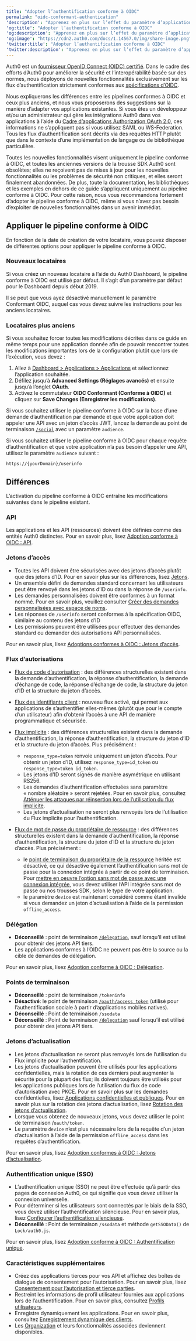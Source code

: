 ```yaml
---
title: "Adopter l’authentification conforme à OIDC"
permalink: "oidc-conformant-authentication"
'description': "Apprenez en plus sur l’effet du paramètre d’application conforme à OIDC sur le pipeline d’authentification."
'og:title': "Adopter l’authentification conforme à OIDC"
'og:description': "Apprenez en plus sur l’effet du paramètre d’application conforme à OIDC sur le pipeline d’authentification."
'og:image': "https://cdn2.auth0.com/docs/1.14567.0/img/share-image.png"
'twitter:title': "Adopter l’authentification conforme à OIDC"
'twitter:description': "Apprenez en plus sur l’effet du paramètre d’application conforme à OIDC sur le pipeline d’authentification."
---
```


Auth0 est un [fournisseur OpenID Connect (OIDC) certifié](http://openid.net/certification/). Dans le cadre des efforts d’Auth0 pour améliorer la sécurité et l’interopérabilité basée sur des normes, nous déployons de nouvelles fonctionnalités exclusivement sur les flux d’authentification strictement conformes aux [spécifications d’OIDC](http://openid.net/specs/openid-connect-core-1_0.html).

Nous expliquerons les différences entre les pipelines conformes à OIDC et ceux plus anciens, et nous vous proposerons des suggestions sur la manière d’adapter vos applications existantes. Si vous êtes un développeur et/ou un administrateur qui gère les intégrations Auth0 dans vos applications à l’aide du [Cadre d’applications Authorization OAuth 2.0](/docs/docs/fr-ca/authenticate/protocols/oauth), ces informations ne s’appliquent pas si vous utilisez <Tooltip href="/docs/docs/fr-ca/glossary?term=security-assertion-markup-language" tip="Security Assertion Markup Language (SAML)
Protocole normalisé permettant à deux parties d’échanger des informations d’authentification sans mot de passe." cta="Voir le glossaire">SAML</Tooltip> ou WS-Federation. Tous les flux d’authentification sont décrits via des requêtes HTTP plutôt que dans le contexte d’une implémentation de langage ou de bibliothèque particulière.

Toutes les nouvelles fonctionnalités visent uniquement le pipeline conforme à OIDC, et toutes les anciennes versions de la trousse SDK Auth0 sont obsolètes; elles ne reçoivent pas de mises à jour pour les nouvelles fonctionnalités ou les problèmes de sécurité non critiques, et elles seront finalement abandonnées. De plus, toute la documentation, les bibliothèques et les exemples en dehors de ce guide s’appliquent uniquement au pipeline conforme à OIDC. Pour cette raison, nous vous recommandons fortement d’adopter le pipeline conforme à OIDC, même si vous n’avez pas besoin d’exploiter de nouvelles fonctionnalités dans un avenir immédiat.

## Appliquer le pipeline conforme à OIDC

En fonction de la date de création de votre locataire, vous pouvez disposer de différentes options pour appliquer le pipeline conforme à OIDC.

### Nouveaux locataires

Si vous créez un nouveau locataire à l’aide du <Tooltip href="/docs/docs/fr-ca/glossary?term=auth0-dashboard" tip="Auth0 Dashboard
Principal produit d’Auth0 pour configurer vos services." cta="Voir le glossaire">Auth0 Dashboard</Tooltip>, le pipeline conforme à OIDC est utilisé par défaut. Il s’agit d’un paramètre par défaut pour le Dashboard depuis début 2019.

<Callout icon="file-lines" color="#0EA5E9" iconType="regular">

Il se peut que vous ayez désactivé manuellement le paramètre Conformant OIDC, auquel cas vous devez suivre les instructions pour les anciens locataires.

</Callout>

### Locataires plus anciens

Si vous souhaitez forcer toutes les modifications décrites dans ce guide en même temps pour une application donnée afin de pouvoir rencontrer toutes les modifications importantes lors de la configuration plutôt que lors de l’exécution, vous devez :

1. Allez à [Dashboard > Applications > Applications](https://manage.auth0.com/#/applications) et sélectionnez l’application souhaitée.
2. Défilez jusqu’à **Advanced Settings (Réglages avancés)**  et ensuite jusqu’à l’onglet **OAuth**.
3. Activez le commutateur **OIDC Conformant (Conforme à OIDC)** et cliquez sur **Save Changes (Enregistrer les modifications)**.

Si vous souhaitez utiliser le pipeline conforme à OIDC sur la base d’une demande d’authentification par demande et que votre application doit appeler une API avec un jeton d’accès <Tooltip href="/docs/docs/fr-ca/glossary?term=json-web-token" tip="Jeton Web JSON (JWT)
Format standard de jeton d’ID (et souvent de jeton d’accès) utilisé pour représenter en toute sécurité des demandes entre deux parties." cta="Voir le glossaire">JWT</Tooltip>, lancez la demande au point de terminaison [`/social`](/docs/docs/fr-ca/api/authentication#social) avec un paramètre `audience`.

Si vous souhaitez utiliser le pipeline conforme à OIDC pour chaque requête d’authentification et que votre application n’a pas besoin d’appeler une API, utilisez le paramètre `audience` suivant :

``` lines
https://{yourDomain}/userinfo
```

## Différences

L’activation du pipeline conforme à OIDC entraîne les modifications suivantes dans le pipeline existant.

### API

Les applications et les API (ressources) doivent être définies comme des entités Auth0 distinctes. Pour en savoir plus, lisez [Adoption conforme à OIDC : API](/docs/docs/fr-ca/authenticate/login/oidc-conformant-authentication/oidc-adoption-apis).

### Jetons d’accès

* Toutes les API doivent être sécurisées avec des jetons d’accès plutôt que des jetons d’ID. Pour en savoir plus sur les différences, lisez [Jetons](/docs/docs/fr-ca/secure/tokens).
* Un ensemble défini de demandes standard concernant les utilisateurs peut être renvoyé dans les jetons d’ID ou dans la réponse de `/userinfo`.
* Les demandes personnalisées doivent être conformes à un format nommé. Pour en savoir plus, veuillez consulter [Créer des demandes personnalisées avec espace de noms](/docs/docs/fr-ca/secure/tokens/json-web-tokens/create-custom-claims).
* Les réponses de `/userinfo` seront conformes à la spécification OIDC, similaire au contenu des jetons d’ID
* Les permissions peuvent être utilisées pour effectuer des demandes standard ou demander des autorisations API personnalisées.

Pour en savoir plus, lisez [Adoptions conformes à OIDC : Jetons d’accès](/docs/docs/fr-ca/authenticate/login/oidc-conformant-authentication/oidc-adoption-access-tokens).

### Flux d’autorisations

* [Flux de code d’autorisation](/docs/docs/fr-ca/authenticate/login/oidc-conformant-authentication/oidc-adoption-auth-code-flow) : des différences structurelles existent dans la demande d’authentification, la réponse d’authentification, la demande d’échange de code, la réponse d’échange de code, la structure du jeton d’ID et la structure du jeton d’accès.
* [Flux des identifiants client](/docs/docs/fr-ca/authenticate/login/oidc-conformant-authentication/oidc-adoption-client-credentials-flow) : nouveau flux activé, qui permet aux applications de s’authentifier elles-mêmes (plutôt que pour le compte d’un utilisateur) afin d’obtenir l’accès à une API de manière programmatique et sécurisée.
* [Flux implicite](/docs/docs/fr-ca/authenticate/login/oidc-conformant-authentication/oidc-adoption-implicit-flow) : des différences structurelles existent dans la demande d’authentification, la réponse d’authentification, la structure du jeton d’ID et la structure du jeton d’accès. Plus précisément :

  + `response_type=token` renvoie uniquement un jeton d’accès. Pour obtenir un jeton d’ID, utilisez `response_type=id_token` ou `response_type=token id_token`.
  + Les jetons d’ID seront signés de manière asymétrique en utilisant RS256.
  + Les demandes d’authentification effectuées sans paramètre « nombre aléatoire » seront rejetées. Pour en savoir plus, consultez [Atténuer les attaques par réinsertion lors de l’utilisation du flux implicite](/docs/docs/fr-ca/get-started/authentication-and-authorization-flow/implicit-flow-with-form-post/mitigate-replay-attacks-when-using-the-implicit-flow).
  + Les jetons d’actualisation ne seront plus renvoyés lors de l’utilisation du Flux implicite pour l’authentification.
* [Flux de mot de passe du propriétaire de ressource](/docs/docs/fr-ca/authenticate/login/oidc-conformant-authentication/oidc-adoption-rop-flow) : des différences structurelles existent dans la demande d’authentification, la réponse d’authentification, la structure du jeton d’ID et la structure du jeton d’accès. Plus précisément :

  + le [point de terminaison du propriétaire de la ressource](/docs/docs/fr-ca/api/authentication#database-ad-ldap-active-) héritée est désactivé, ce qui désactive également l’authentification sans mot de passe pour la connexion intégrée à partir de ce point de terminaison. Pour [mettre en oeuvre l’option sans mot de passe avec une connexion intégrée](/docs/docs/fr-ca/connections/passwordless/guides/embedded-login), vous devez utiliser l’API intégrée sans mot de passe ou nos trousses SDK, selon le type de votre application.
  + le paramètre `device` est maintenant considéré comme étant invalide si vous demandez un jeton d’actualisation à l’aide de la permission `offline_access`.

### Délégation

* **Déconseillé** : point de terminaison [`/delegation`](/docs/docs/fr-ca/api/authentication#delegation), sauf lorsqu’il est utilisé pour obtenir des jetons API tiers.
* Les applications conformes à l’OIDC ne peuvent pas être la source ou la cible de demandes de délégation.

Pour en savoir plus, lisez [Adoption conforme à OIDC : Délégation](/docs/docs/fr-ca/authenticate/login/oidc-conformant-authentication/oidc-adoption-delegation).

### Points de terminaison

* **Déconseillé** : point de terminaison `/tokeninfo`
* **Désactivé**: le point de terminaison [`/oauth/access_token`](/docs/docs/fr-ca/api/authentication#post-oauth-access_token) (utilisé pour l’authentification sociale à partir d’applications mobiles natives).
* **Déconseillé** : Point de terminaison `/ssodata`
* **Déconseillé** : Point de terminaison [`/delegation`](/docs/docs/fr-ca/api/authentication#delegation) sauf lorsqu’il est utilisé pour obtenir des jetons API tiers.

### Jetons d’actualisation

* Les jetons d’actualisation ne seront plus renvoyés lors de l’utilisation du Flux implicite pour l’authentification.
* Les jetons d’actualisation peuvent être utilisés pour les applications confidentielles, mais la rotation de ces derniers peut augmenter la sécurité pour la plupart des flux; ils doivent toujours être utilisés pour les applications publiques lors de l’utilisation du flux de code d’autorisation avec PKCE. Pour en savoir plus sur les demandes confidentielles, lisez [Applications confidentielles et publiques](/docs/docs/fr-ca/get-started/applications/confidential-and-public-applications). Pour en savoir plus sur la rotation des jetons d’actualisation, lisez [Rotation des jetons d’actualisation](/docs/docs/fr-ca/secure/tokens/refresh-tokens/refresh-token-rotation).
* Lorsque vous obtenez de nouveaux jetons, vous devez utiliser le point de terminaison /`oauth/token`.
* Le paramètre `device` n’est plus nécessaire lors de la requête d’un jeton d’actualisation à l’aide de la permission `offline_access` dans les requêtes d’authentification.

Pour en savoir plus, lisez [Adoption conformes à OIDC : Jetons d’actualisation](/docs/docs/fr-ca/authenticate/login/oidc-conformant-authentication/oidc-adoption-refresh-tokens).

### Authentification unique (SSO)

* L’authentification unique (<Tooltip href="/docs/docs/fr-ca/glossary?term=single-sign-on" tip="Authentification unique (SSO)
Service qui, après qu’un utilisateur se soit connecté à une application, le connecte automatiquement à d’autres applications." cta="Voir le glossaire">SSO</Tooltip>) ne peut être effectuée qu’à partir des pages de connexion Auth0, ce qui signifie que vous devez utiliser la connexion universelle.
* Pour déterminer si les utilisateurs sont connectés par le biais de la SSO, vous devez utiliser l’authentification silencieuse. Pour en savoir plus, lisez [Configurer l’authentification silencieuse](/docs/docs/fr-ca/authenticate/login/configure-silent-authentication).
* **Déconseillé** : Point de terminaison `/ssodata` et méthode `getSSOData()` de `Lock/auth0.js`.

Pour en savoir plus, lisez [Adoption conforme à OIDC : Authentification unique](/docs/docs/fr-ca/authenticate/login/oidc-conformant-authentication/oidc-adoption-sso).

### Caractéristiques supplémentaires

* Créez des applications tierces pour vos API et affichez des boîtes de dialogue de consentement pour l’autorisation. Pour en savoir plus, lisez [Consentement pour l’autorisation et tierce parties](/docs/docs/fr-ca/get-started/applications/confidential-and-public-applications/user-consent-and-third-party-applications).
* Restreint les informations de profil utilisateur fournies aux applications lors de l’authentification. Pour en savoir plus, consultez [Profils utilisateurs](/docs/docs/fr-ca/manage-users/user-accounts/user-profiles/user-profile-structure).
* Enregistre dynamiquement les applications. Pour en savoir plus, consultez [Enregistrement dynamique des clients](/docs/docs/fr-ca/get-started/applications/dynamic-client-registration).
* Les [Organization](https://auth0.com/docs/manage-users/organizations) et leurs fonctionnalités associées deviennent disponibles.